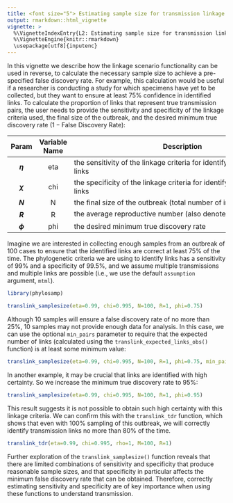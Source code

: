 ```yaml
---
title: <font size="5"> Estimating sample size for transmission linkage from the false discovery rate </font>
output: rmarkdown::html_vignette
vignette: >
  %\VignetteIndexEntry{L2: Estimating sample size for transmission linkage from the false discovery rate}
  %\VignetteEngine{knitr::rmarkdown}
  \usepackage[utf8]{inputenc}
---
```


<style type="text/css">

h1.title {
  font-size: 18px
}

</style>

In this vignette we describe how the linkage scenario functionality can be used in reverse, to calculate the necessary sample size to achieve a pre-specified false discovery rate. For example, this calculation would be useful if a researcher is conducting a study for which specimens have yet to be collected, but they want to ensure at least 75% confidence in identified links. To calculate the proportion of links that represent true transmission pairs, the user needs to provide the sensitivity and specificity of the linkage criteria used, the final size of the outbreak, and the desired minimum true discovery rate ($1-\text{False Discovery Rate}$):

| Param | Variable Name | <span style="display: inline-block; width:500px">Description</span> |
|:-----:|:-------------:|-------------|
|   **$\eta$**   |       eta       | the sensitivity of the linkage criteria for identifying transmission links          |
|   **$\chi$**   |       chi       | the specificity of the linkage criteria for identifying transmission links          |
|   **$N$**   |       N       | the final size of the outbreak (total number of infections)           |
|   **$R$**   |       R       | the average reproductive number (also denoted $R_\text{pop}$, see below)           |
|   **$\phi$**   |       phi       | the desired minimum true discovery rate          |

Imagine we are interested in collecting enough samples from an outbreak of 100 cases to ensure that the identified links are correct at least 75% of the time. The phylogenetic criteria we are using to identify links has a sensitivity of 99% and a specificity of 99.5%, and we assume multiple transmissions and multiple links are possible (i.e., we use the default `assumption` argument, `mtml`).

```r
library(phylosamp)
```

```r

translink_samplesize(eta=0.99, chi=0.995, N=100, R=1, phi=0.75)

```

Although 10 samples will ensure a false discovery rate of no more than 25%, 10 samples may not provide enough data for analysis. In this case, we can use the optional `min_pairs` parameter to require that the expected number of links (calculated using the `translink_expected_links_obs()` function) is at least some minimum value:

```r

translink_samplesize(eta=0.99, chi=0.995, N=100, R=1, phi=0.75, min_pairs=30)

```

In another example, it may be crucial that links are identified with high certainty. So we increase the minimum true discovery rate to 95%:

```r

translink_samplesize(eta=0.99, chi=0.995, N=100, R=1, phi=0.95)

```

This result suggests it is not possible to obtain such high certainty with this linkage criteria. We can confirm this with the `translink_tdr` function, which shows that even with 100% sampling of this outbreak, we will correctly identify transmission links no more than 80% of the time.

```r

translink_tdr(eta=0.99, chi=0.995, rho=1, M=100, R=1)

```

Further exploration of the `translink_samplesize()` function reveals that there are limited combinations of sensitivity and specificity that produce reasonable sample sizes, and that specificity in particular affects the minimum false discovery rate that can be obtained. Therefore, correctly estimating sensitivity and specificity are of key importance when using these functions to understand transmission.